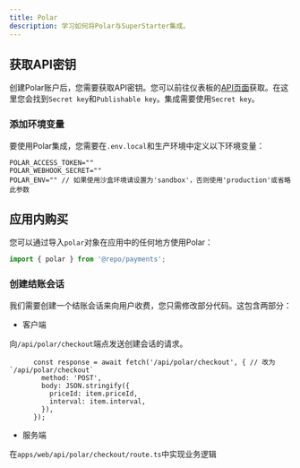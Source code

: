 ```yaml
---
title: Polar
description: 学习如何将Polar与SuperStarter集成。
---
```


## 获取API密钥

创建Polar账户后，您需要获取API密钥。您可以前往仪表板的[API页面](https://polar.sh/)获取。在这里您会找到`Secret key`和`Publishable key`。集成需要使用`Secret key`。

### 添加环境变量

要使用Polar集成，您需要在`.env.local`和生产环境中定义以下环境变量：

```env .env.local
POLAR_ACCESS_TOKEN=""
POLAR_WEBHOOK_SECRET=""
POLAR_ENV="" // 如果使用沙盒环境请设置为'sandbox'，否则使用'production'或省略此参数
```

## 应用内购买

您可以通过导入`polar`对象在应用中的任何地方使用Polar：
```ts page.tsx
import { polar } from '@repo/payments';
```

### 创建结账会话

我们需要创建一个结账会话来向用户收费，您只需修改部分代码。这包含两部分：

- 客户端

向`/api/polar/checkout`端点发送创建会话的请求。

```tsx apps/web/[locale]/components/payment/price-form.tsx
      const response = await fetch('/api/polar/checkout', { // 改为`/api/polar/checkout`
        method: 'POST',
        body: JSON.stringify({
          priceId: item.priceId,
          interval: item.interval,
        }),
      });
```

- 服务端

在`apps/web/api/polar/checkout/route.ts`中实现业务逻辑